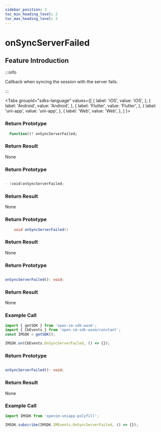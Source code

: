 ```yaml
---
sidebar_position: 3
toc_min_heading_level: 2
toc_max_heading_level: 2
---
```


# onSyncServerFailed

## Feature Introduction

:::info

Callback when syncing the session with the server fails.

:::

<Tabs
groupId="sdks-language"
values={[
{ label: 'iOS', value: 'iOS', },
{ label: 'Android', value: 'Android', },
{ label: 'Flutter', value: 'Flutter', },
{ label: 'uni-app', value: 'uni-app', },
{ label: 'Web', value: 'Web', },
]
}>

<TabItem value="Flutter">

### Return Prototype

```dart showLineNumbers
  Function()? onSyncServerFailed;
```

### Return Result

None

</TabItem>

<TabItem value="iOS">

### Return Prototype

```swift showLineNumbers

- (void)onSyncServerFailed;

```

### Return Result

None

</TabItem>

<TabItem value="Android">

### Return Prototype

```java showLineNumbers
    void onSyncServerFailed()
```

### Return Result

None

</TabItem>

<TabItem value="Web">

### Return Prototype

```ts showLineNumbers

onSyncServerFailed(): void;

```

### Return Result

None

### Example Call

```js showLineNumbers
import { getSDK } from 'open-im-sdk-wasm';
import { CbEvents } from 'open-im-sdk-wasm/constant';
const IMSDK = getSDK();

IMSDK.on(CbEvents.OnSyncServerFailed, () => {});
```

</TabItem>

<TabItem value="uni-app">

### Return Prototype

```ts showLineNumbers

onSyncServerFailed(): void;

```

### Return Result

None

### Example Call

```js showLineNumbers
import IMSDK from 'openim-uniapp-polyfill';

IMSDK.subscribe(IMSDK.IMEvents.OnSyncServerFailed, () => {});
```

</TabItem>

</Tabs>